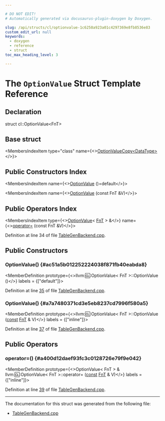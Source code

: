 ```yaml
---

# DO NOT EDIT!
# Automatically generated via docusaurus-plugin-doxygen by Doxygen.

slug: /api/structs/cl/optionvalue-1c6258a923a01c4297369e8fb8536e83
custom_edit_url: null
keywords:
  - doxygen
  - reference
  - struct
toc_max_heading_level: 3

---
```





# The `OptionValue` Struct Template Reference

<DoxygenPage pluginConfig={pluginConfig}>



## Declaration

<CodeBlock>struct cl::OptionValue&lt;FnT&gt;</CodeBlock>

## Base struct

<MembersIndex>

<MembersIndexItem
  type="class"
  name={<><a href="/docs/api/classes/llvm/cl/optionvaluecopy">OptionValueCopy&lt;DataType&gt;</a></>}>
</MembersIndexItem>

</MembersIndex>

## Public Constructors Index

<MembersIndex>

<MembersIndexItem
  name={<><a href="#ac51a5b012252224038f871fb40eabda8">OptionValue</a> ()=default</>}>
</MembersIndexItem>

<MembersIndexItem
  name={<><a href="#a7a7480371cd3e5eb8237cd7996f580a5">OptionValue</a> (const FnT &amp;V)</>}>
</MembersIndexItem>

</MembersIndex>

## Public Operators Index

<MembersIndex>

<MembersIndexItem
  type={<><a href="/docs/api/structs/llvm/cl/optionvalue">OptionValue</a>&lt; <a href="/docs/api/namespaces/llvm/tablegen/emitter/#a8a6979b4038e161a738f9e031d925af3">FnT</a> &gt; &amp;</>}
  name={<><a href="#a400d12daef93fc3c0128726e79f9e042">operator=</a> (const FnT &amp;V)</>}>
</MembersIndexItem>

</MembersIndex>


Definition at line 34 of file <a href="/docs/api/files/lib/lib/tablegen/tablegenbackend-cpp">TableGenBackend.cpp</a>.

<SectionDefinition>

## Public Constructors

### OptionValue() {#ac51a5b012252224038f871fb40eabda8}

<MemberDefinition
  prototype={<>llvm::cl::OptionValue&lt; FnT &gt;::OptionValue ()</>}
  labels = {["default"]}>

Definition at line <a href="/docs/api/files/lib/lib/tablegen/tablegenbackend-cpp/#l00035">35</a> of file <a href="/docs/api/files/lib/lib/tablegen/tablegenbackend-cpp">TableGenBackend.cpp</a>.
</MemberDefinition>

### OptionValue() {#a7a7480371cd3e5eb8237cd7996f580a5}

<MemberDefinition
  prototype={<>llvm::cl::OptionValue&lt; FnT &gt;::OptionValue (<a href="/docs/api/files/lib/lib/target/lib/target/aarch64/aarch64promoteconstant-cpp/#a90f8350fecae261c25be85d38b451bff">const</a> <a href="/docs/api/namespaces/llvm/tablegen/emitter/#a8a6979b4038e161a738f9e031d925af3">FnT</a> &amp; V)</>}
  labels = {["inline"]}>

Definition at line <a href="/docs/api/files/lib/lib/tablegen/tablegenbackend-cpp/#l00037">37</a> of file <a href="/docs/api/files/lib/lib/tablegen/tablegenbackend-cpp">TableGenBackend.cpp</a>.
</MemberDefinition>

</SectionDefinition>

<SectionDefinition>

## Public Operators

### operator=() {#a400d12daef93fc3c0128726e79f9e042}

<MemberDefinition
  prototype={<>OptionValue&lt; FnT &gt; &amp; llvm::cl::OptionValue&lt; FnT &gt;::operator= (<a href="/docs/api/files/lib/lib/target/lib/target/aarch64/aarch64promoteconstant-cpp/#a90f8350fecae261c25be85d38b451bff">const</a> <a href="/docs/api/namespaces/llvm/tablegen/emitter/#a8a6979b4038e161a738f9e031d925af3">FnT</a> &amp; V)</>}
  labels = {["inline"]}>

Definition at line <a href="/docs/api/files/lib/lib/tablegen/tablegenbackend-cpp/#l00039">39</a> of file <a href="/docs/api/files/lib/lib/tablegen/tablegenbackend-cpp">TableGenBackend.cpp</a>.
</MemberDefinition>

</SectionDefinition>

<hr/>

The documentation for this struct was generated from the following file:

<ul>
<li><a href="/docs/api/files/lib/lib/tablegen/tablegenbackend-cpp">TableGenBackend.cpp</a></li>
</ul>

</DoxygenPage>
